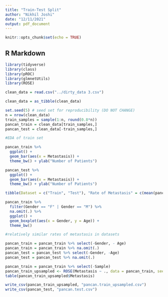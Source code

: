```yaml
---
title: "Train-Test Split"
author: "Nikhil Joshi"
date: "12/11/2021"
output: pdf_document
---
```


```r
knitr::opts_chunk$set(echo = TRUE)
```

## R Markdown

```r
library(tidyverse)
library(class)
library(pROC)
library(glmnetUtils)
library(ROSE)
```

```r
clean_data = read.csv("../dirty_data 3.csv")

clean_data = as_tibble(clean_data)
```

```r
set.seed(5) # seed set for reproducibility (DO NOT CHANGE)
n = nrow(clean_data)
train_samples = sample(1:n, round(0.8*n))
pancan_train = clean_data[train_samples,]
pancan_test = clean_data[-train_samples,]
```

```r
#EDA of train set

pancan_train %>%
  ggplot() +
  geom_bar(aes(x = Metastasis)) +
  theme_bw() + ylab("Number of Patients")

pancan_test %>%
  ggplot() +
  geom_bar(aes(x = Metastasis)) +
  theme_bw() + ylab("Number of Patients")

tibble(Dataset = c("Train", "Test"), "Rate of Metastasis" = c(mean(pancan_train$Metastasis), mean(pancan_test$Metastasis)))

pancan_train %>%
  filter(Gender == "F" | Gender == "M") %>%
  na.omit(.) %>%
  ggplot() + 
  geom_boxplot(aes(x = Gender, y = Age)) +
  theme_bw()

#relatively similar rates of metastasis in datasets
```

```r
pancan_train = pancan_train %>% select(-Gender, - Age) 
pancan_train = pancan_train %>% na.omit(.)
pancan_test = pancan_test %>% select(-Gender, -Age)
pancan_test = pancan_test %>% na.omit(.)
```

```r
pancan_train = pancan_train %>% select(-Sample)
pancan_train_upsampled <- ROSE(Metastasis ~ ., data = pancan_train, seed = 1)$data
table(pancan_train_upsampled$Metastasis)
```

```r
write_csv(pancan_train_upsampled, "pancan.train_upsampled.csv")
write_csv(pancan_test, "pancan.test.csv")
```
